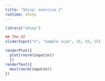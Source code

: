 ```yaml
---
title: "Shiny: exercise 2"
runtime: shiny
---
```


```r
library("shiny")
```


```r
## The UI
sliderInput("n", "Sample size", 10, 50, 25)
```

```r
renderPlot({
  plot(rnorm(input$n))
  })
renderText({
  max(rnorm(input$n))
})
```




